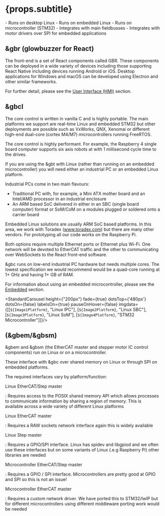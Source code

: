 

# {props.subtitle}

<Tldr>
    - Runs on desktop Linux
    - Runs on embedded Linux
    - Runs on microcontroller (STM32)
    - Integrates with main fieldbusses
    - Integrates with motor drivers over SPI for embedded applications
</Tldr>


## &gbr (glowbuzzer for React)

The front-end is a set of React components called GBR. These components can be deployed in a wide variety of devices including those
supporting React Native including devices running Android or iOS. Desktop applications for Windows and macOS can be developed using Electron and other similar frameworks.

For further detail, please see the [User Interface (HMI)](/how-it-works/front_end_components) section.

## &gbcl

The core control is written in vanilla C and is highly portable. The main platforms we support are real-time Linux and embedded STM32 but other deployments are possible such as VxWorks,
QNX, Xenomai or different high-end dual-core (cortex M4/M7) microcontrollers running FreeRTOS.

The core control is highly performant. For example, the Raspberry 4 single board computer supports six axis robots at with 1 millisecond cycle time to the drives.

If you are using the &gbt with Linux (rather than running on an embedded microcontroller) you will need either an industrial PC or an embedded Linux platform.

Industrial PCs come in two main flavours:
* Traditional PC with, for example, a Mini ATX mother board and an Intel/AMD processor in an industrial enclosure
* An ARM based SoC delivered in either in an SBC (single board computer) format or SoM/CoM on a modules plugged or soldered onto a carrier board

Embedded Linux solutions are usually ARM SoC based platforms. In this area, we work with Toradex (www.toradex.com) but there are many other vendors.
For prototyping all our code works on the Raspberry Pi.

Both options require multiple Ethernet ports or Ethernet plus Wi-Fi. One network will be devoted to EtherCAT traffic and the other to communicating over WebSockets to the React front-end software.

&gbc runs on low-end industrial PC hardware but needs multiple cores. The lowest specification we would recommend would be a quad-core running at 1+ GHz and having 1+ GB of RAM.

For information about using an embedded microcontroller, please see the [Embedded](/how-it-works/embedded) section.

<StandardCarousel height={"200px"} fade={true} dotsTop={'480px'} dotsOn={false} labelsOn={true}
                  pauseOnHover={false}
                  imgdata={[[`${Image1Platform}`, "Linux IPC"], [`${Image2Platform}`, "Linux SBC"], [`${Image3Platform}`, "Linux SoM"], [`${Image4Platform}`, "STM32 Microcontroller"]]}/>

## (&gbem/&gbsm)

&gbem and &gbsm (the EtherCAT master and stepper motor IC control components) run on Linux or on a microcontroller.

These interface with &gbc over shared memory on Linux or through SPI on embedded platforms.

The required interfaces vary by platform/function:

Linux EtherCAT/Step master

: Requires access to the POSIX shared memory API which allows processes to communicate information by sharing a region of memory. This is available across a wide variety of different Linux platforms

Linux EtherCAT master

: Requires a RAW sockets network interface again this is widely available

Linux Step master

: Requires a GPIO/SPI interface. Linux has spidev and libgpiod and we often use these interfaces but on some variants of Linux (.e.g Raspberry Pi) other libraries are needed

Microcontroller EtherCAT/Step master

: Requires a GPIO / SPI interface. Microcontrollers are pretty good at GPIO and SPI so this is not an issue!

Microcontroller EtherCAT master

: Requires a custom network driver. We have ported this to STM32/lwIP but for different microcontrollers using different middleware porting work would be needed

